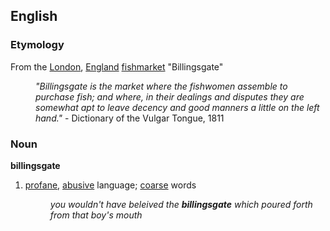 == English ==
=== Etymology ===
From the [[London]], [[England]] [[fishmarket]] "Billingsgate"
: ''"Billingsgate is the market where the fishwomen assemble to purchase fish; and where, in their dealings and disputes they are somewhat apt to leave decency and good manners a little on the left hand."'' - Dictionary of the Vulgar Tongue, 1811

=== Noun ===
'''billingsgate'''
# [[profane]], [[abusive]] language; [[coarse]] words
#: ''you wouldn't have beleived the '''billingsgate''' which poured forth from that boy's mouth''